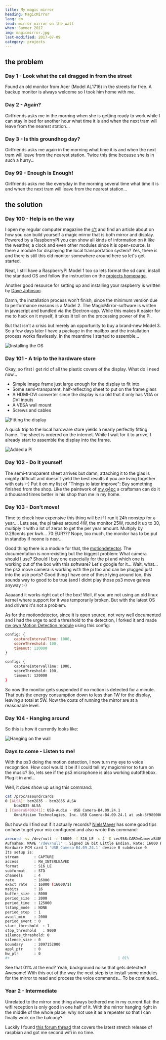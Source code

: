 ```yaml
---
title: My magic mirror
heading: MagicMirror
lang: en
lead: mirror mirror on the wall
when: Summer 2017
img: magicmirror.jpg
last-modified: 2017-07-09
category: projects
---
```


## the problem

### Day 1 - Look what the cat dragged in from the street

Found an old monitor from Acer (Model AL1716) in the streets for free. A backup
monitor is always welcome so I took him home with me.

### Day 2 - Again?

Girlfriends asks me in the morning when she is getting ready to work while I can
stay in bed for another hour what time it is and when the next tram will leave
from the nearest station...

### Day 3 - Is this groundhog day?

Girlfriends asks me again in the morning what time it is and when the next tram
will leave from the nearest station. Twice this time because she is in such a
hurry...

### Day 99 - Enough is Enough!

Girlfriends asks me like everyday in the morning several time what time it is
and when the next tram will leave from the nearest station...

## the solution

### Day 100 - Help is on the way

I open my regular computer magazine the
[c't](https://www.heise.de/ct/ausgabe/2017-6-Raspberry-beschreibt-Spiegel-3636486.html)
and find an article about on how you can build yourself a magic mirror that is
both mirror and display. Powered by a RaspberryPI you can show all kinds of
information on it like the weather, a clock and even other modules since it is
open-source. Is there a module for displaying the local transportation system?
Yes, there is and there is still this old monitor somewhere around here so let's
get started.

Neat, I still have a RaspberryPI Model 1 too so lets format the sd card, install
the standard OS and follow the instruction on the
[projects homepage](https://magicmirror.builders/).

Another good resource for setting up and installing your raspberry is written by
[Dave Johnson](https://thisdavej.com/beginners-guide-to-installing-node-js-on-a-raspberry-pi/).

Damn, the installation process won't finish, since the minimum version due to
performance reasons is a Model 2. The MagicMirror-software is written in
javascript and bundled via the Electron-app. While this makes it easier for me
to hack on it myself, it takes it toll on the processing power of the PI.

But that isn't a crisis but merely an opportunity to buy a brand-new Model 3. So
a few days later I have a package in the mailbox and the installation process
works flawlessly. In the meantime I started to assemble...

![Installing the OS](./projMM_03_install.jpg)

### Day 101 - A trip to the hardware store

Okay, so first I get rid of all the plastic covers of the display. What do I
need now...

- Simple image frame just large enough for the display to fit into
- Some semi-transparent, half-reflecting sheet to put on the frame glass
- A HDMI-DVI converter since the display is so old that it only has VGA or DVI
  inputs
- A VESA wall mount
- Screws and cables

![Fitting the display](./projMM_01_fitting.jpg)

A quick trip to the local hardware store yields a nearly perfectly fitting
frame. The sheet is ordered on the internet. While I wait for it to arrive, I
already start to assemble the display into the frame.

![Added a PI](./projMM_02_assembled.jpg)

### Day 102 - Do it yourself

The semi-transparent sheet arrives but damn, attaching it to the glas is mighty
difficult and doesn't yield the best results if you are living together with
cats :-) Put it on my list of "Things to later improve": Buy something finished
from the shop. Like the paintwork of [my g4pc](personal_g4pc.html) a craftsman
can do it a thousand times better in his shop than me in my home.

### Day 103 - Don't move!

Time to check how expensive this thing will be if I run it 24h nonstop for a
year.... Lets see, the pi takes around 4W, the monitor 25W, round it up to 30,
multiply it with a lot of zeros to get the per year amount. Multiply by
0.28cents per kwh... 70 EUR??? Nope, too much, the monitor has to be put in
standby if noone is near...

Good thing there is a module for that, the
[motiondetector](https://github.com/alexyak/motiondetector). The documentation
is non-existing but the biggest problem: What camera should I use? Should I buy
one especially for the pi and which one is working out of the box with this
software? Let's google for it... Wait, what... the ps3 move camera is working
with the pi too and can be plugged just into the usb ports? Good thing I have
one of these lying around too, this sounds way to good to be true (and I didnt
play those ps3 move games anyway :-)

Aaaaand it works right out of the box! Well, if you are not using an old linux
kernel where support for it was temporarily broken. But with the latest OS and
drivers it's not a problem.

As for the motiondetector, since it is open source, not very well documented and
I had the urge to add a threshold to the detection, I forked it and made
[my own Motion Detection module](https://github.com/rejas/MMM-MotionDetector)
using this config:

```javascript
config: {
    captureIntervalTime: 1000,
    scoreThreshold: 100,
    timeout: 120000
}
```

```bash
config: {
    captureIntervalTime: 1000,
    scoreThreshold: 100,
    timeout: 120000
}
```

So now the monitor gets suspended if no motion is detected for a minute. That
puts the energy consumption down to less than 1W for the display, leaving a
total at 5W. Now the costs of running the mirror are at a reasonable level.

### Day 104 - Hanging around

So this is how it currently looks like:

![Hanging on the wall](./projMM_04_wall.jpg)

### Days to come - Listen to me!

With the ps3 doing the motion detection, I now turn my eye to voice recognition.
How cool would it be if I could tell my magicmirror to turn on the music? So,
lets see if the ps3 microphone is also working outofthebox. Plug it in and...

Well, it does show up using this command:

```bash
cat /proc/asound/cards
0 [ALSA]: bcm2835 - bcm2835 ALSA
    bcm2835 ALSA
1 [CameraB409241]: USB-Audio - USB Camera-B4.09.24.1
    OmniVision Technologies, Inc. USB Camera-B4.09.24.1 at usb-3f980000.usb-1.3, hi
```

But how do I find out if it actually records?
[NielsMayer](https://www.raspberrypi.org/forums/viewtopic.php?f=38&t=15851#p180474)
has some good tips on how to get your mic configured and also wrote this
command:

```bash
arecord -vv /dev/null -r 16000 -f S16_LE -c 4 -D iec958:CARD=CameraB409241,DEV=0 /dev/null &lt; /dev/null
Aufnahme: WAVE '/dev/null' : Signed 16 bit Little Endian, Rate: 16000 Hz, 4 Kanäle
Hardware PCM card 1 'USB Camera-B4.09.24.1' device 0 subdevice 0
Its setup is:
stream       : CAPTURE
access       : RW_INTERLEAVED
format       : S16_LE
subformat    : STD
channels     : 4
rate         : 16000
exact rate   : 16000 (16000/1)
msbits       : 16
buffer_size  : 8000
period_size  : 2000
period_time  : 125000
tstamp_mode  : NONE
period_step  : 1
avail_min    : 2000
period_event : 0
start_threshold  : 1
stop_threshold   : 8000
silence_threshold: 0
silence_size : 0
boundary     : 2097152000
appl_ptr     : 0
hw_ptr       : 0
#+                                                 | 01%
```

See that 01% at the end? Yeah, background noise that gets detected! Awesome!
With this out of the way the next step is to install some modules for the mirror
to read and process the voice commands... To be continued...

### Year 2 - Intermediate

Unrelated to the mirror one thing always bothered me in my current flat: the
wifi reception is only good in one half of it. With the mirror hanging right in
the middle of the whole place, why not use it as a repeater so that I can
finally work on the balcony?

Luckily I found
[this forum thread](https://www.raspberrypi.org/forums/viewtopic.php?t=215581)
that covers the latest stretch release of raspbian and got me second wifi in no
time.
